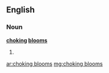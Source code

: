 ==English==

===Noun===
'''[[choking]] [[bloom]]s'''

# {{plural of|[[choking bloom]]}}

[[ar:choking blooms]]
[[mg:choking blooms]]